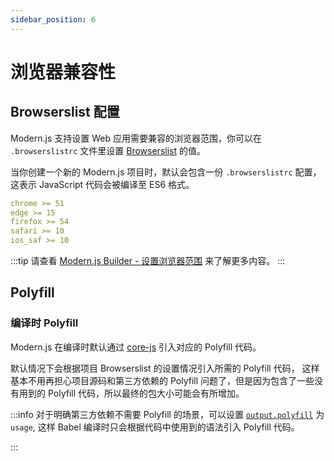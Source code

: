 ```yaml
---
sidebar_position: 6
---
```


# 浏览器兼容性

## Browserslist 配置

Modern.js 支持设置 Web 应用需要兼容的浏览器范围，你可以在 `.browserslistrc` 文件里设置 [Browserslist](https://browsersl.ist/) 的值。

当你创建一个新的 Modern.js 项目时，默认会包含一份 `.browserslistrc` 配置，这表示 JavaScript 代码会被编译至 ES6 格式。

```yaml title=".browserslistrc"
chrome >= 51
edge >= 15
firefox >= 54
safari >= 10
ios_saf >= 10
```

:::tip
请查看 [Modern.js Builder - 设置浏览器范围](https://modernjs.dev/builder/guide/advanced/browserslist) 来了解更多内容。
:::

## Polyfill

### 编译时 Polyfill

Modern.js 在编译时默认通过 [core-js](https://github.com/zloirock/core-js) 引入对应的 Polyfill 代码。

默认情况下会根据项目 Browserslist 的设置情况引入所需的 Polyfill 代码， 这样基本不用再担心项目源码和第三方依赖的 Polyfill 问题了，但是因为包含了一些没有用到的 Polyfill 代码，所以最终的包大小可能会有所增加。

:::info
对于明确第三方依赖不需要 Polyfill 的场景，可以设置 [`output.polyfill`](/configure/app/output/polyfill) 为 `usage`, 这样 Babel 编译时只会根据代码中使用到的语法引入 Polyfill 代码。

:::


<UAPolyfill />
